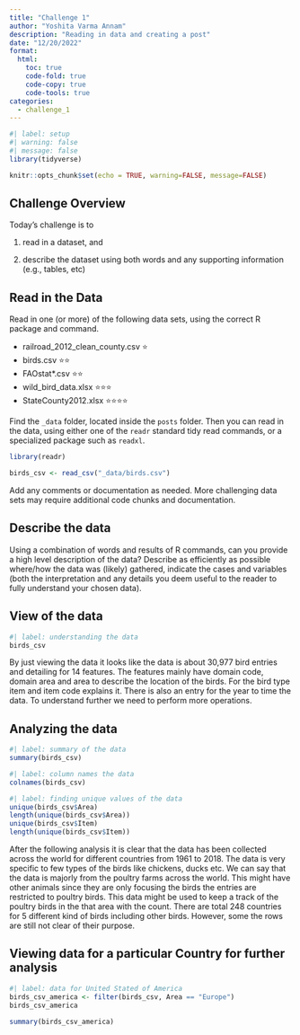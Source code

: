 ```yaml
---
title: "Challenge 1"
author: "Yoshita Varma Annam"
description: "Reading in data and creating a post"
date: "12/20/2022"
format:
  html:
    toc: true
    code-fold: true
    code-copy: true
    code-tools: true
categories:
  - challenge_1
---
```


```r
#| label: setup
#| warning: false
#| message: false
library(tidyverse)

knitr::opts_chunk$set(echo = TRUE, warning=FALSE, message=FALSE)
```

## Challenge Overview

Today's challenge is to

1)  read in a dataset, and

2)  describe the dataset using both words and any supporting information (e.g., tables, etc)

## Read in the Data

Read in one (or more) of the following data sets, using the correct R package and command.

-   railroad_2012_clean_county.csv ⭐
-   birds.csv ⭐⭐
-   FAOstat\*.csv ⭐⭐
-   wild_bird_data.xlsx ⭐⭐⭐
-   StateCounty2012.xlsx ⭐⭐⭐⭐

Find the `_data` folder, located inside the `posts` folder. Then you can read in the data, using either one of the `readr` standard tidy read commands, or a specialized package such as `readxl`.

```r
library(readr)

birds_csv <- read_csv("_data/birds.csv")
```

Add any comments or documentation as needed. More challenging data sets may require additional code chunks and documentation.

## Describe the data

Using a combination of words and results of R commands, can you provide a high level description of the data? Describe as efficiently as possible where/how the data was (likely) gathered, indicate the cases and variables (both the interpretation and any details you deem useful to the reader to fully understand your chosen data).

## View of the data

```r
#| label: understanding the data
birds_csv
```

By just viewing the data it looks like the data is about 30,977 bird entries and detailing for 14 features. The features mainly have domain code, domain area and  area to describe the location of the birds. For the bird type item and item code explains it. There is also an entry for the year to time the data. To understand further we need to perform more operations. 

## Analyzing the data
```r
#| label: summary of the data
summary(birds_csv)
```
```r
#| label: column names the data
colnames(birds_csv)
```
```r
#| label: finding unique values of the data
unique(birds_csv$Area)
length(unique(birds_csv$Area))
unique(birds_csv$Item)
length(unique(birds_csv$Item))
```

After the following analysis it is clear that the data has been collected across the world for different countries from 1961 to 2018. The data is very specific to few types of the birds like chickens, ducks etc. We can say that the data is majorly from the poultry farms across the world. This might have other animals since they are only focusing the birds the entries are restricted to poultry birds. This data might be used to keep a track of the poultry birds in the that area with the count. There are total 248 countries for 5 different kind of birds including other birds. However, some the rows are still not clear of their purpose.

## Viewing data for a particular Country for further analysis

```r
#| label: data for United Stated of America
birds_csv_america <- filter(birds_csv, Area == "Europe")
birds_csv_america
```
```r
summary(birds_csv_america)
```
